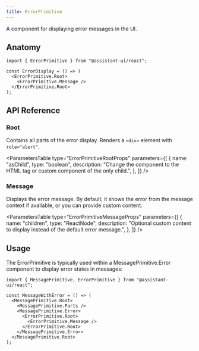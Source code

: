 ```yaml
---
title: ErrorPrimitive
---
```


A component for displaying error messages in the UI.


## Anatomy

```tsx
import { ErrorPrimitive } from "@assistant-ui/react";

const ErrorDisplay = () => (
  <ErrorPrimitive.Root>
    <ErrorPrimitive.Message />
  </ErrorPrimitive.Root>
);
```

## API Reference

### Root

Contains all parts of the error display. Renders a `<div>` element with `role="alert"`.

<ParametersTable
  type="ErrorPrimitiveRootProps"
  parameters={[
    {
      name: "asChild",
      type: "boolean",
      description:
        "Change the component to the HTML tag or custom component of the only child.",
    },
  ]}
/>

### Message

Displays the error message. By default, it shows the error from the message context if available, or you can provide custom content.

<ParametersTable
  type="ErrorPrimitiveMessageProps"
  parameters={[
    {
      name: "children",
      type: "ReactNode",
      description:
        "Optional custom content to display instead of the default error message.",
    },
  ]}
/>

## Usage

The ErrorPrimitive is typically used within a MessagePrimitive.Error component to display error states in messages:

```tsx
import { MessagePrimitive, ErrorPrimitive } from "@assistant-ui/react";

const MessageWithError = () => (
  <MessagePrimitive.Root>
    <MessagePrimitive.Parts />
    <MessagePrimitive.Error>
      <ErrorPrimitive.Root>
        <ErrorPrimitive.Message />
      </ErrorPrimitive.Root>
    </MessagePrimitive.Error>
  </MessagePrimitive.Root>
);
```
